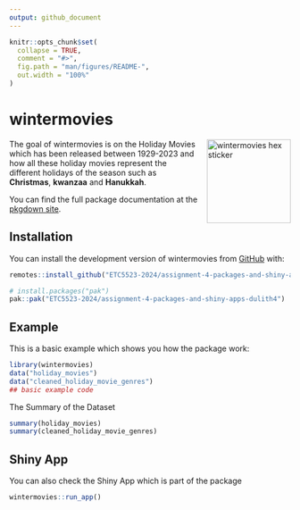 ```yaml
---
output: github_document
---
```


<!-- README.md is generated from README.Rmd. Please edit that file -->

```r
knitr::opts_chunk$set(
  collapse = TRUE,
  comment = "#>",
  fig.path = "man/figures/README-",
  out.width = "100%"
)
```

# wintermovies

<!-- badges: start -->
<!-- badges: end -->


<img src="man/figures/logo.png" alt="wintermovies hex sticker" width="150" style="float:right; margin-left:15px;" />

The goal of wintermovies is on the Holiday Movies which has been released between 1929-2023 and how all these holiday movies represent the different holidays of the season such as **Christmas**, **kwanzaa** and **Hanukkah**. 


You can find the full package documentation at the [pkgdown site](https://etc5523-2024.github.io/assignment-4-packages-and-shiny-apps-dulith4/).


## Installation

You can install the development version of wintermovies from [GitHub](https://github.com/ETC5523-2024/assignment-4-packages-and-shiny-apps-dulith4/tree/main/wintermovies) with:

```r
remotes::install_github("ETC5523-2024/assignment-4-packages-and-shiny-apps-dulith4", subdir = "wintermovies")

```


``` r
# install.packages("pak")
pak::pak("ETC5523-2024/assignment-4-packages-and-shiny-apps-dulith4")
```

## Example

This is a basic example which shows you how the package work:

```r
library(wintermovies)
data("holiday_movies")
data("cleaned_holiday_movie_genres")
## basic example code
```

The Summary of the Dataset

```r
summary(holiday_movies)
summary(cleaned_holiday_movie_genres)
```

## Shiny App

You can also check the Shiny App which is part of the package   

```r
wintermovies::run_app()
```



